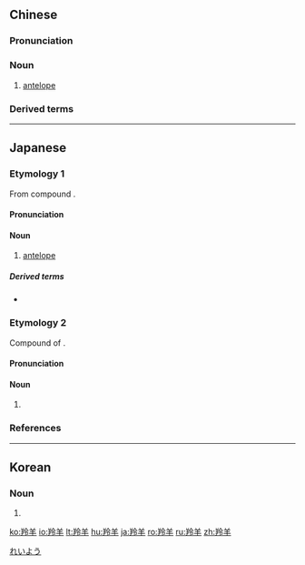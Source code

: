 ==Chinese==
{{zh-forms}}

===Pronunciation===
{{zh-pron
|m=língyáng
|c=ling4 joeng4
|h=pfs=lìn-yòng
|mn=lêng-iông
|cat=n
}}

===Noun===
{{zh-noun}}

# [[antelope]] {{zh-mw|隻}}

===Derived terms===
{{zh-der|藏羚羊}}

{{zh-cat|Antelopes}}

----

==Japanese==
{{wikipedia|lang=ja}}

===Etymology 1===
{{ja-kanjitab|れい|よう|yomi=o}}
From {{etyl|ltc|ja|sort=れいよう}} compound {{m|zh|羚羊}}.

====Pronunciation====
{{ja-pron|yomi=o|れいよう|acc=0|acc_ref=DJR,NHK}}

====Noun====
{{ja-noun|れいよう|レイヨウ|hhira=れいやう}}

# [[antelope]]

=====Derived terms=====
* {{ja-r|麒麟羚羊|きりんれいよう|[[gerenuk]]}}

===Etymology 2===
{{ja-kanjitab|yomi=irr|sort=かもしか}}
Compound of {{compound|氈|tr1=kamo|t1=carpet|鹿|tr2=shika|t2=deer|lang=ja|sort=かもしか}}.

====Pronunciation====
{{ja-pron|yomi=irr|かもしか|acc=0|dev=3|acc_ref=DJR,NHK|acc2=2|acc2_ref=DJR}}

====Noun====
{{ja-noun|かもしか|カモシカ}}

# {{alternative spelling of|氈鹿|lang=ja}}

===References===
<references/>

[[Category:ja:Antelopes|れいよう]]

----

==Korean==
{{ko-hanjatab}}

===Noun===
{{ko-noun|hangeul=영양}}

# {{hanja form of|영양|[[antelope]]}}

[[ko:羚羊]]
[[io:羚羊]]
[[lt:羚羊]]
[[hu:羚羊]]
[[ja:羚羊]]
[[ro:羚羊]]
[[ru:羚羊]]
[[zh:羚羊]]